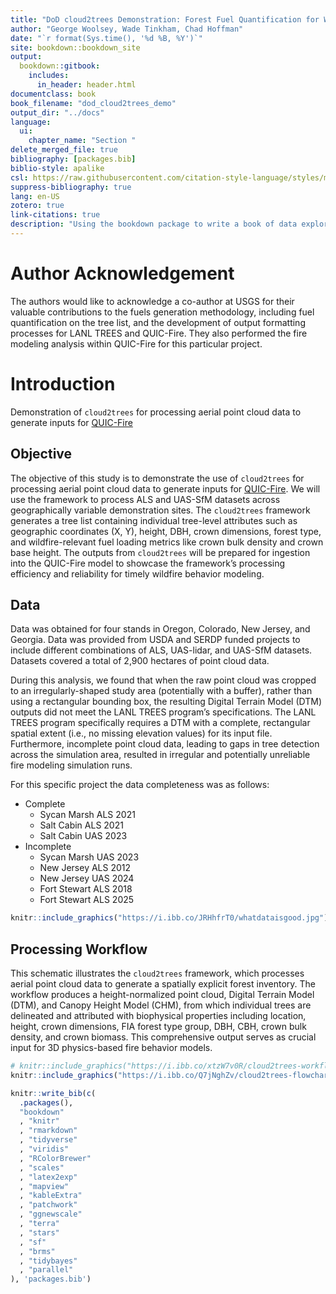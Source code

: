 ```yaml
--- 
title: "DoD cloud2trees Demonstration: Forest Fuel Quantification for Wildfire Modeling using QUIC-Fire"
author: "George Woolsey, Wade Tinkham, Chad Hoffman"
date: "`r format(Sys.time(), '%d %B, %Y')`"
site: bookdown::bookdown_site
output: 
  bookdown::gitbook:
    includes:
      in_header: header.html
documentclass: book
book_filename: "dod_cloud2trees_demo"
output_dir: "../docs"
language:
  ui:
    chapter_name: "Section "
delete_merged_file: true
bibliography: [packages.bib]
biblio-style: apalike
csl: https://raw.githubusercontent.com/citation-style-language/styles/master/research-institute-for-nature-and-forest.csl
suppress-bibliography: true
lang: en-US
zotero: true
link-citations: true
description: "Using the bookdown package to write a book of data exploration. The output format for this example is bookdown::gitbook."
---
```


# Author Acknowledgement

The authors would like to acknowledge a co-author at USGS for their valuable contributions to the fuels generation methodology, including fuel quantification on the tree list, and the development of output formatting processes for LANL TREES and QUIC-Fire. They also performed the fire modeling analysis within QUIC-Fire for this particular project.

# Introduction

Demonstration of `cloud2trees` for processing aerial point cloud data to generate inputs for [QUIC-Fire](https://scholar.google.com/scholar?cluster=5135309566348498660&oi=gsb&hl=en&as_sdt=0,6)

## Objective

The objective of this study is to demonstrate the use of `cloud2trees` for processing aerial point cloud data to generate inputs for [QUIC-Fire](https://scholar.google.com/scholar?cluster=5135309566348498660&oi=gsb&hl=en&as_sdt=0,6). We will use the framework to process ALS and UAS-SfM datasets across geographically variable demonstration sites. The `cloud2trees` framework generates a tree list containing individual tree-level attributes such as geographic coordinates (X, Y), height, DBH, crown dimensions, forest type, and wildfire-relevant fuel loading metrics like crown bulk density and crown base height. The outputs from `cloud2trees` will be prepared for ingestion into the QUIC-Fire model to showcase the framework's processing efficiency and reliability for timely wildfire behavior modeling.

## Data{#data_desc}

Data was obtained for four stands in Oregon, Colorado, New Jersey, and Georgia. Data was provided from USDA and SERDP funded projects to include different combinations of ALS, UAS-lidar, and UAS-SfM datasets. Datasets covered a total of 2,900 hectares of point cloud data.

During this analysis, we found that when the raw point cloud was cropped to an irregularly-shaped study area (potentially with a buffer), rather than using a rectangular bounding box, the resulting Digital Terrain Model (DTM) outputs did not meet the LANL TREES program's specifications. The LANL TREES program specifically requires a DTM with a complete, rectangular spatial extent (i.e., no missing elevation values) for its input file. Furthermore, incomplete point cloud data, leading to gaps in tree detection across the simulation area, resulted in irregular and potentially unreliable fire modeling simulation runs.

For this specific project the data completeness was as follows:

* Complete
  + Sycan Marsh ALS 2021
  + Salt Cabin ALS 2021
  + Salt Cabin UAS 2023
* Incomplete
  + Sycan Marsh UAS 2023
  + New Jersey ALS 2012
  + New Jersey UAS 2024
  + Fort Stewart ALS 2018
  + Fort Stewart ALS 2025


```r
knitr::include_graphics("https://i.ibb.co/JRHhfrT0/whatdataisgood.jpg")
```

## Processing Workflow

This schematic illustrates the `cloud2trees` framework, which processes aerial point cloud data to generate a spatially explicit forest inventory. The workflow produces a height-normalized point cloud, Digital Terrain Model (DTM), and Canopy Height Model (CHM), from which individual trees are delineated and attributed with biophysical properties including location, height, crown dimensions, FIA forest type group, DBH, CBH, crown bulk density, and crown biomass. This comprehensive output serves as crucial input for 3D physics-based fire behavior models.

```r
# knitr::include_graphics("https://i.ibb.co/xtzW7v0R/cloud2trees-workflow-graphic.png")
knitr::include_graphics("https://i.ibb.co/Q7jNghZv/cloud2trees-flowchart-v922.jpg")
```

```r
knitr::write_bib(c(
  .packages(),
  "bookdown"
  , "knitr"
  , "rmarkdown"
  , "tidyverse"
  , "viridis"
  , "RColorBrewer"
  , "scales"
  , "latex2exp"
  , "mapview"
  , "kableExtra"
  , "patchwork"
  , "ggnewscale"
  , "terra"
  , "stars"
  , "sf"
  , "brms"
  , "tidybayes"
  , "parallel"
), 'packages.bib')
```
